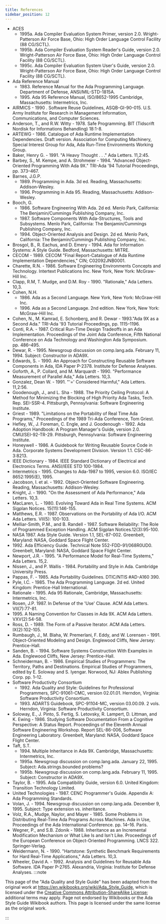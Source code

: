 ```yaml
---
title: References
sidebar_position: 12
---
```


- ACES
  - 1995a. Ada Compiler Evaluation System Primer, version 2.0.
    Wright-Patterson Air Force Base, Ohio: High Order Language
    Control Facility (88 CG/SCTL).
  - 1995b. Ada Compiler Evaluation System Reader's Guide, version
    2.0. Wright-Patterson Air Force Base, Ohio: High Order Language
    Control Facility (88 CG/SCTL).
  - 1995c. Ada Compiler Evaluation System User's Guide, version 2.0.
    Wright-Patterson Air Force Base, Ohio: High Order Language
    Control Facility (88 CG/SCTL).
- Ada Reference Manual
  - 1983\. Reference Manual for the Ada Programming Language.
    Department of Defense, ANSI/MIL-STD-1815A.
  - 1995\. Ada 95 Reference Manual, ISO/8652-1995 Cambridge,
    Massachusetts: Intermetrics, Inc.
- AIRMICS - 1990 . Software Reuse Guidelines, ASQB-GI-90-015. U.S.
  Army Institute for Research in Management Information,
  Communications, and Computer Sciences.
- Anderson, T., and R.W. Witty - 1978. Safe Programming. BIT
  (Tidscrift Nordisk for Informations Behandling) 18:1-8.
- ARTEWG - 1986. Catalogue of Ada Runtime Implementation Dependencies.
  Draft version. Association for Computing Machinery, Special Interest
  Group for Ada, Ada Run-Time Environments Working Group.
- Baker, Henry G. - 1991. "A Heavy Thought . . ." Ada Letters.
  11,2:45.
- Barbey, S., M. Kempe, and A. Strohmeier - 1994. "Advanced
  Object-Oriented Programming With Ada 9X." TRI-Ada '94 Tutorial
  Proceedings, pp. 373–467.
- Barnes, J.G.P.
  - 1989\. Programming in Ada. 3d ed. Reading, Massachusetts:
    Addison-Wesley.
  - 1996\. Programming in Ada 95. Reading, Massachusetts:
    Addison-Wesley.
- Booch, G.
  - 1986\. Software Engineering With Ada. 2d ed. Menlo Park,
    California: The Benjamin/Cummings Publishing Company, Inc.
  - 1987\. Software Components With Ada-Structures, Tools and
    Subsystems. Menlo Park, California: The Benjamin/Cummings
    Publishing Company, Inc.
  - 1994\. Object-Oriented Analysis and Design. 2d ed. Menlo Park,
    California: The Benjamin/Cummings Publishing Company, Inc.
- Brosgol, B., R. Eachus, and D. Emery - 1994. Ada for Information
  Systems: A Style Guide. Bedford, Massachusetts: MITRE.
- CECOM - 1989. CECOM "Final Report-Catalogue of Ada Runtime
  Implementation Dependencies," CIN; C02092JNB0001.
- Charette, R.N. - 1986. Software Engineering Environments Concepts
  and Technology. Intertext Publications Inc. New York, New York:
  McGraw-Hill Inc.
- Clapp, R.M, T. Mudge, and D.M. Roy - 1990. "Rationale," Ada Letters.
  10,3.
- Cohen, N.H.
  - 1986\. Ada as a Second Language. New York, New York: McGraw-Hill
    Inc.
  - 1996\. Ada as a Second Language. 2nd edition. New York, New
    York: McGraw-Hill Inc.
- Cohen, N., M. Kamrad, E. Schonberg, and R. Dewar - 1993."Ada 9X as a
  Second Ada." TRI-Ada '93 Tutorial Proceedings, pp. 1115–1196.
- Conti, R.A. - 1987. Critical Run-Time Design Tradeoffs in an Ada
  Implementation. Proceedings of the Joint Ada Conference, Fifth
  National Conference on Ada Technology and Washington Ada Symposium.
  pp. 486–495.
- Dewar, R. - 1995. Newsgroup discussion on comp.lang.ada. February
  11, 1994. Subject: Constructor in ADA9X.
- Edwards, S. - 1990. An Approach for Constructing Reusable Software
  Components in Ada, IDA Paper P-2378. Institute for Defense Analyses.
- Goforth, A., P. Collard, and M. Marquardt - 1990. "Performance
  Measurement of Parallel Ada," Ada Letters. 10,3.
- Gonzalez, Dean W. - 1991. "'=' Considered Harmful," Ada Letters.
  11,2:56.
- Goodenough, J., and L. Sha - 1988. The Priority Ceiling Protocol: A
  Method for Minimizing the Blocking of High Priority Ada Tasks, Tech.
  Rep. SEI-SSR-4. Pittsburgh, Pennsylvania: Software Engineering
  Institute.
- Griest - 1989. "Limitations on the Portability of Real Time Ada
  Programs," Proceedings of the 1989 Tri-Ada Conference, Tom Griest.
- Hefley, W., J. Foreman, C. Engle, and J. Goodenough - 1992. Ada
  Adoption Handbook: A Program Manager's Guide, version 2.0.
  CMU/SEI-92-TR-29. Pittsburgh, Pennsylvania: Software Engineering
  Institute.
- Honeywell - 1986. A Guidebook for Writing Reusable Source Code in
  Ada. Corporate Systems Development Division. Version 1.1.
  CSC-86-3:8213.
- IEEE Dictionary - 1984. IEEE Standard Dictionary of Electrical and
  Electronics Terms. ANSI/IEEE STD 100-1984.
- Intermetrics - 1995. Changes to Ada-1987 to 1995, version 6.0.
  ISO/IEC 8652:1995(E), 1995.
- Jacobson, I. et al. - 1992. Object-Oriented Software Engineering.
  Reading, Massachusetts: Addison-Wesley.
- Knight, J. - 1990. "On the Assessment of Ada Performance," Ada
  Letters. 10,3.
- MacLaren, L. - 1980. Evolving Toward Ada in Real Time Systems. ACM
  Sigplan Notices. 15(11):146-155.
- Matthews, E.R. - 1987. Observations on the Portability of Ada I/O.
  ACM Ada Letters. VII(5): 100-103.
- Melliar-Smith, P.M., and B. Randell - 1987. Software Reliability:
  The Role of Programmed Exception Handling. ACM Sigplan
  Notices.12(3):95-100.
- NASA 1987. Ada Style Guide. Version 1.1, SEL-87-002. Greenbelt,
  Maryland: NASA, Goddard Space Flight Center.
- 1992\. Ada Efficiency Guide. Technical Note 552-FDD-91/068R0UD0.
  Greenbelt, Maryland: NASA, Goddard Space Flight Center.
- Newport, J.R. - 1995. "A Performance Model for Real-Time Systems,"
  Ada Letters. 15,2.
- Nissen, J., and P. Wallis - 1984. Portability and Style in Ada.
  Cambridge University Press.
- Pappas, F. - 1985. Ada Portability Guidelines. DTIC/NTIS \#AD-A160 390.
- Pyle, I.C. - 1985. The Ada Programming Language. 2d ed. United
  Kingdom: Prentice-Hall International.
- Rationale - 1995. Ada 95 Rationale, Cambridge, Massachusetts:
  Intermetrics, Inc.
- Rosen, J.P. 1987. In Defense of the 'Use' Clause. ACM Ada Letters.
  VII(7):77-81.
- 1995\. A Naming Convention for Classes in Ada 9X. ACM Ada Letters.
  VXV(2):54-58.
- Ross, D. - 1989. The Form of a Passive Iterator. ACM Ada Letters.
  IX(2):102-105.
- Rumbaugh, J., M. Blaha, W. Premerlani, F. Eddy, and W. Lorensen - 1991. Object-Oriented Modeling and Design. Englewood Cliffs, New
  Jersey: Prentice-Hall.
- Sanden, B. - 1994. Software Systems Construction With Examples in
  Ada. Englewood Cliffs, New Jersey: Prentice-Hall.
- Schneiderman, B. - 1986. Empirical Studies of Programmers: The
  Territory, Paths and Destinations. Empirical Studies of Programmers,
  edited by E. Soloway and S. Iyengar. Norwood, NJ: Ablex Publishing
  Corp. pp. 1–12.
- Software Productivity Consortium
  - 1992\. Ada Quality and Style: Guidelines for Professional
    Programmers, SPC-91061-CMC, version 02.01.01. Herndon, Virginia:
    Software Productivity Consortium.
  - 1993\. ADARTS Guidebook, SPC-91104-MC, version 03.00.09. 2 vols.
    Herndon, Virginia: Software Productivity Consortium.
- Soloway, E., J. Pinto, S. Fertig, S. Letovsky, R. Lampert, D.
  Littman, and K. Ewing - 1986. Studying Software Documentation From a
  Cognitive Perspective: A Status Report. Proceedings of the Eleventh
  Annual Software Engineering Workshop. Report SEL-86-006, Software
  Engineering Laboratory. Greenbelt, Maryland: NASA, Goddard Space
  Flight Center.
- Taft, S.T.
  - 1994\. Multiple Inheritance in Ada 9X. Cambridge, Massachusetts:
    Intermetrics, Inc.
  - 1995a. Newsgroup discussion on comp.lang.ada. January 22, 1995.
    Subject: Ada.strings.bounded problems?
  - 1995b. Newsgroup discussion on comp.lang.ada. February 11, 1995.
    Subject: Constructor in ADA9X.
- Taylor, B. - 1995. Ada Compatibility Guide, version 6.0. United
  Kingdom: Transition Technology Limited.
- United Technologies - 1987. CENC Programmer's Guide. Appendix A: Ada
  Programming Standards.
- Volan, J. - 1994. Newsgroup discussion on comp.lang.ada. December 9, 1995. Subject: Type extension vs. inheritance.
- Volz, R.A., Mudge, Naylor, and Mayer - 1985. Some Problems in
  Distributing Real-Time Ada Programs Across Machines. Ada in Use,
  Proceedings of the Ada International Conference. pp. 14–16. Paris.
- Wegner, P., and S.B. Zdonik - 1988. Inheritance as an Incremental
  Modification Mechanism or What Like Is and Isn't Like. Proceedings
  of the European Conference on Object-Oriented Programming. LNCS 322.
  Springer-Verlag.
- Weidermann, N. - 1990. "Hartstone: Synthetic Benchmark Requirements
  for Hard Real-Time Applications," Ada Letters. 10,3.
- Wheeler, David A. - 1992. Analysis and Guidelines for Reusable Ada
  Software. IDA Paper P-2765. Alexandria, Virginia: Institute for
  Defense Analyses.
  :::note

This page of the "Ada Quality and Style Guide" has been adapted from the
original work at https://en.wikibooks.org/wiki/Ada_Style_Guide, which is
licensed under the
[Creative Commons Attribution-ShareAlike License](https://creativecommons.org/licenses/by-sa/3.0/);
additional terms may apply. Page not endorsed by Wikibooks or the Ada
Style Guide Wikibook authors. This page is licensed under the same license
as the original work.

:::
